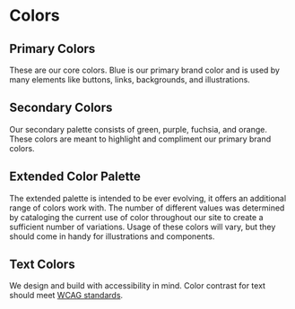 
<Meta title="Design Tokens/Colors"/>

# Colors

## Primary Colors

These are our core colors. Blue is our primary brand color and is used by many elements like buttons, links, backgrounds, and illustrations.

<ColorPalette>
  <ColorItem
    title="$primary-brand"
    colors={[brandTokens.primaryBrand]}
  />
  <ColorItem
    title="$primary-brand-darker"
    colors={[brandTokens.primaryBrandDarker]}
  />
  <ColorItem
    title="$gray-lighter"
    colors={[brandTokens.grayLighter]}
  />
</ColorPalette>

## Secondary Colors

Our secondary palette consists of green, purple, fuchsia, and orange. These colors are meant to highlight and compliment our primary brand colors.

<ColorPalette>
  <ColorItem
    title="$green"
    colors={[brandTokens.green]}
  />
  <ColorItem
    title="$purple"
    colors={[brandTokens.purple]}
  />
  <ColorItem
    title="$fuchsia"
    colors={[brandTokens.fuchsia]}
  />
  <ColorItem
    title="$orange"
    colors={[brandTokens.orange]}
  />
</ColorPalette>

## Extended Color Palette

The extended palette is intended to be ever evolving, it offers an additional range of colors work with. The number of different values was determined by cataloging the current use of color throughout our site to create a sufficient number of variations. Usage of these colors will vary, but they should come in handy for illustrations and components.

<ColorPalette>
  <ColorItem
    title="$primary-brand-lighter"
    subtitle="Accessible on -darker colors."
    colors={[brandTokens.primaryBrandLighter]}
  />
  <ColorItem
    title="$primary-brand-light"
    colors={[brandTokens.primaryBrandLight]}
  />
  <ColorItem
    title="$primary-brand"
    subtitle="Accessible with white."
    colors={[brandTokens.primaryBrand]}
  />
  <ColorItem
    title="$primary-brand-dark"
    subtitle="Accessible with white."
    colors={[brandTokens.primaryBrandDark]}
  />
  <ColorItem
    title="$primary-brand-darker"
    subtitle="Accessible with white."
    colors={[brandTokens.primaryBrandDarker]}
  />
  <ColorItem
    title="$green-lighter"
    subtitle="Accessible on -darker colors."
    colors={[brandTokens.greenLighter]}
  />
  <ColorItem
    title="$green-light"
    colors={[brandTokens.greenLight]}
  />
  <ColorItem
    title="$green"
    subtitle="Accessible with white."
    colors={[brandTokens.green]}
  />
  <ColorItem
    title="$green-dark"
    subtitle="Accessible with white."
    colors={[brandTokens.greenDark]}
  />
  <ColorItem
    title="$green-darker"
    subtitle="Accessible with white."
    colors={[brandTokens.greenDarker]}
  />
  <ColorItem
    title="$purple-lighter"
    subtitle="Accessible on -darker colors."
    colors={[brandTokens.purpleLighter]}
  />
  <ColorItem
    title="$purple-light"
    colors={[brandTokens.purpleLight]}
  />
  <ColorItem
    title="$purple"
    subtitle="Accessible with white."
    colors={[brandTokens.purple]}
  />
  <ColorItem
    title="$purple-dark"
    subtitle="Accessible with white."
    colors={[brandTokens.purpleDark]}
  />
  <ColorItem
    title="$purple-darker"
    subtitle="Accessible with white."
    colors={[brandTokens.purpleDarker]}
  />
  <ColorItem
    title="$fuchsia-lighter"
    subtitle="Accessible on -darker colors."
    colors={[brandTokens.fuchsiaLighter]}
  />
  <ColorItem
    title="$fuchsia-light"
    colors={[brandTokens.fuchsiaLight]}
  />
  <ColorItem
    title="$fuchsia"
    subtitle="Accessible with white."
    colors={[brandTokens.fuchsia]}
  />
  <ColorItem
    title="$fuchsia-dark"
    subtitle="Accessible with white."
    colors={[brandTokens.fuchsiaDark]}
  />
  <ColorItem
    title="$fuchsia-darker"
    subtitle="Accessible with white."
    colors={[brandTokens.fuchsiaDarker]}
  />
  <ColorItem
    title="$orange-lighter"
    subtitle="Accessible on -darker colors."
    colors={[brandTokens.orangeLighter]}
  />
  <ColorItem
    title="$orange-light"
    colors={[brandTokens.orangeLight]}
  />
  <ColorItem
    title="$orange"
    colors={[brandTokens.orange]}
  />
  <ColorItem
    title="$orange-dark"
    subtitle="Accessible with white."
    colors={[brandTokens.orangeDark]}
  />
  <ColorItem
    title="$orange-darker"
    subtitle="Accessible with white."
    colors={[brandTokens.orangeDarker]}
  />
  <ColorItem
    title="$gray-lighter"
    subtitle="Accessible on -darker colors."
    colors={[brandTokens.grayLighter]}
  />
  <ColorItem
    title="$gray-light"
    colors={[brandTokens.grayLight]}
  />
  <ColorItem
    title="$gray"
    colors={[brandTokens.gray]}
  />
  <ColorItem
    title="$gray-dark"
    subtitle="Accessible with white."
    colors={[brandTokens.grayDark]}
  />
  <ColorItem
    title="$gray-darker"
    subtitle="Accessible with white."
    colors={[brandTokens.grayDarker]}
  />
</ColorPalette>

## Text Colors

We design and build with accessibility in mind. Color contrast for text should meet [WCAG standards](https://webaim.org/resources/contrastchecker/).

<ColorPalette>
  <ColorItem
    title="$text-dark"
    subtitle="Accessible on white and lightest gray."
    colors={[brandTokens.textDark]}
  />
  <ColorItem
    title="$text-light"
    subtitle="Accessible on primary brand color."
    colors={[brandTokens.textLight]}
  />
  <ColorItem
    title="$text-light-emphasis"
    subtitle="Accessible on primary brand color, useful for buttons and headings."
    colors={[brandTokens.textLightEmphasis]}
  />
  <ColorItem
    title="$text-action"
    subtitle="Accessible on white and lighter-gray."
    colors={[brandTokens.textAction]}
  />
</ColorPalette>

